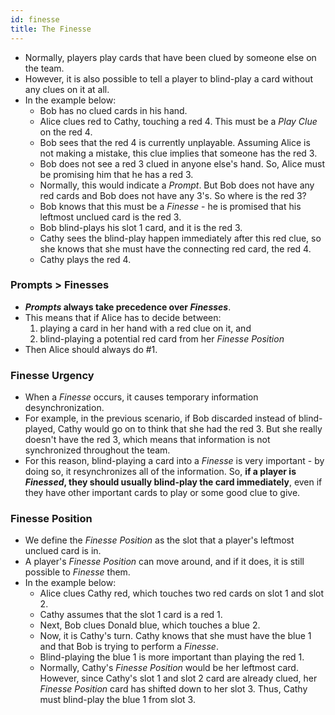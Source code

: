 ```yaml
---
id: finesse
title: The Finesse
---
```



<BeginnersGuideProgress id="finesse" />

- Normally, players play cards that have been clued by someone else on the team.
- However, it is also possible to tell a player to blind-play a card without any clues on it at all.
- In the example below:
  - Bob has no clued cards in his hand.
  - Alice clues red to Cathy, touching a red 4. This must be a _Play Clue_ on the red 4.
  - Bob sees that the red 4 is currently unplayable. Assuming Alice is not making a mistake, this clue implies that someone has the red 3.
  - Bob does not see a red 3 clued in anyone else's hand. So, Alice must be promising him that he has a red 3.
  - Normally, this would indicate a _Prompt_. But Bob does not have any red cards and Bob does not have any 3's. So where is the red 3?
  - Bob knows that this must be a _Finesse_ - he is promised that his leftmost unclued card is the red 3.
  - Bob blind-plays his slot 1 card, and it is the red 3.
  - Cathy sees the blind-play happen immediately after this red clue, so she knows that she must have the connecting red card, the red 4.
  - Cathy plays the red 4.

<Finesse1 />

### Prompts > Finesses

- **_Prompts_ always take precedence over _Finesses_**.
- This means that if Alice has to decide between:
  1. playing a card in her hand with a red clue on it, and
  1. blind-playing a potential red card from her _Finesse Position_
- Then Alice should always do #1.

### Finesse Urgency

- When a _Finesse_ occurs, it causes temporary information desynchronization.
- For example, in the previous scenario, if Bob discarded instead of blind-played, Cathy would go on to think that she had the red 3. But she really doesn't have the red 3, which means that information is not synchronized throughout the team.
- For this reason, blind-playing a card into a _Finesse_ is very important - by doing so, it resynchronizes all of the information. So, **if a player is _Finessed_, they should usually blind-play the card immediately**, even if they have other important cards to play or some good clue to give.

### Finesse Position

- We define the _Finesse Position_ as the slot that a player's leftmost unclued card is in.
- A player's _Finesse Position_ can move around, and if it does, it is still possible to _Finesse_ them.
- In the example below:
  - Alice clues Cathy red, which touches two red cards on slot 1 and slot 2.
  - Cathy assumes that the slot 1 card is a red 1.
  - Next, Bob clues Donald blue, which touches a blue 2.
  - Now, it is Cathy's turn. Cathy knows that she must have the blue 1 and that Bob is trying to perform a _Finesse_.
  - Blind-playing the blue 1 is more important than playing the red 1.
  - Normally, Cathy's _Finesse Position_ would be her leftmost card. However, since Cathy's slot 1 and slot 2 card are already clued, her _Finesse Position_ card has shifted down to her slot 3. Thus, Cathy must blind-play the blue 1 from slot 3.

<Finesse2 />
